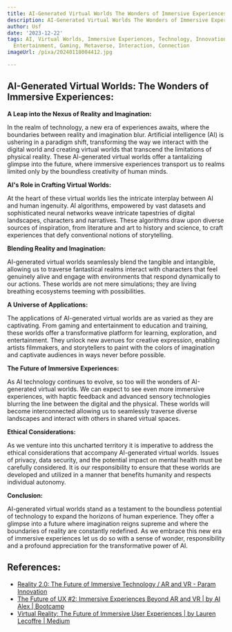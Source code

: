 ```yaml
---
title: AI-Generated Virtual Worlds The Wonders of Immersive Experiences
description: AI-Generated Virtual Worlds The Wonders of Immersive Experiences
author: Usf
date: '2023-12-22'
tags: AI, Virtual Worlds, Immersive Experiences, Technology, Innovation, Simulation,
  Entertainment, Gaming, Metaverse, Interaction, Connection
imageUrl: /pixa/20240118004412.jpg

---
```

## **AI-Generated Virtual Worlds: The Wonders of Immersive Experiences:**

**A Leap into the Nexus of  Reality and Imagination:**

In  the realm of technology,  a new era of experiences awaits, where  the boundaries between reality and imagination blur. Artificial intelligence (AI) is ushering in a paradigm shift, transforming the way we  interact with the digital world and creating virtual worlds that transcend the limitations of physical reality. These AI-generated virtual worlds offer a tantalizing glimpse into the future, where  immersive experiences transport us to  realms limited only by the boundless creativity of human minds.

**AI's Role in Crafting Virtual Worlds:**

At the heart  of  these virtual worlds  lies the  intricate  interplay between AI and human ingenuity. AI algorithms, empowered  by vast datasets and sophisticated neural networks weave intricate tapestries of digital landscapes, characters and narratives. These algorithms draw upon diverse sources of  inspiration, from literature and art to history and science, to craft experiences  that defy conventional notions of storytelling.

**Blending Reality and Imagination:**

AI-generated  virtual worlds seamlessly blend the tangible and intangible, allowing  us to traverse fantastical realms interact with characters that feel genuinely  alive and engage with environments that respond dynamically to our actions. These worlds  are not mere simulations; they are living breathing ecosystems teeming with possibilities.

**A Universe of Applications:**

The applications of AI-generated virtual worlds are as varied as they are  captivating. From gaming  and entertainment to education and training,  these worlds offer a transformative platform for learning, exploration, and entertainment. They unlock  new avenues for creative expression, enabling artists filmmakers, and  storytellers to paint with the colors of imagination and  captivate audiences in ways never before possible.

**The Future of Immersive Experiences:**

As AI technology continues to  evolve, so too  will the wonders of AI-generated virtual  worlds. We can expect to see even more immersive experiences, with haptic feedback and advanced sensory technologies blurring the line between the digital and the physical. These worlds will become interconnected allowing us to seamlessly traverse diverse landscapes and interact with  others in shared virtual spaces.

**Ethical Considerations:**

As we venture into this  uncharted territory  it is  imperative to address the ethical considerations that accompany AI-generated virtual worlds.  Issues of privacy, data  security, and the potential impact on mental health must be carefully considered. It is our responsibility to ensure  that these worlds are developed and  utilized in a manner that benefits humanity and respects individual autonomy.

**Conclusion:**

AI-generated virtual worlds stand as a testament  to the boundless potential of technology to expand the horizons  of human experience. They offer a glimpse into  a  future where imagination reigns supreme and where the boundaries of reality  are constantly redefined. As we embrace this new era of immersive experiences let us  do  so with a  sense of wonder, responsibility and a profound appreciation for  the transformative power of AI.

## References:
- [Reality 2.0: The Future of Immersive Technology / AR and VR - Param Innovation](https://paraminnovation.org/2023/02/19/reality-2-0-the-future-of-immersive-technology-ar-and-vr/)
- [The Future of UX #2: Immersive Experiences Beyond AR and VR | by AI Alex | Bootcamp](https://bootcamp.uxdesign.cc/the-future-of-ux-2-immersive-experiences-beyond-ar-and-vr-69b26137d5ea)
- [Virtual Reality: The Future of Immersive User Experiences | by Lauren Lecoffre | Medium](https://medium.com/@laurenlecoffre/virtual-reality-the-future-of-immersive-user-experiences-7df0e622cc6f)
